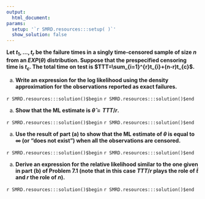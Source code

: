 ```yaml
---
output:
  html_document:
params:
  setup: '`r SMRD.resources:::setup( )`'
  show_solution: false
---
```


__Let $t_{1}, \ldots, t_{r}$ be the failure times in a singly time-censored sample of size $n$ from an $EXP(\theta)$ distribution. Suppose that the prespecified censoring time is $t_{c}$. The total time on test is $TTT=\sum_{i=1}^{r}t_{i}+(n-r)t_{c}$.__

a. __Write an expression for the log likelihood using the density approximation for the observations reported as exact failures.__

`r SMRD.resources:::solution()$begin`
`r SMRD.resources:::solution()$end`

a. __Show that the ML estimate is $\hat{\theta}=TTT/r$.__

`r SMRD.resources:::solution()$begin`
`r SMRD.resources:::solution()$end`

a. __Use the result of part (a) to show that the ML estimate of $\theta$ is equal to $\infty$ (or "does not exist") when all the observations are censored.__

`r SMRD.resources:::solution()$begin`
`r SMRD.resources:::solution()$end`

a. __Derive an expression for the relative likelihood similar to the one given in part (b) of Problem 7.1 (note that in this case $TTT/r$ plays the role of $\bar{t}$ and $r$ the role of $n$).__

`r SMRD.resources:::solution()$begin`
`r SMRD.resources:::solution()$end`
